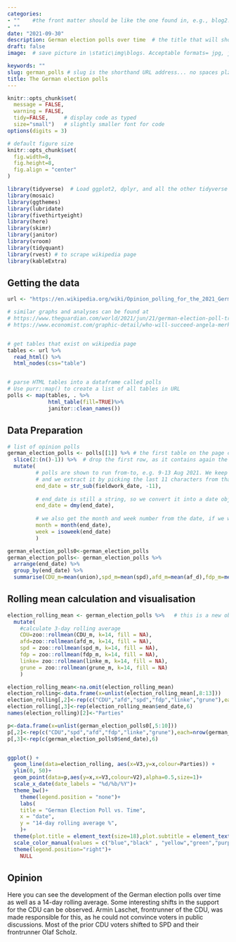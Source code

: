 ```yaml
---
categories:  
- ""    #the front matter should be like the one found in, e.g., blog2.md. It cannot be like the normal Rmd we used
- ""
date: "2021-09-30"
description: German election polls over time  # the title that will show up once someone gets to this page
draft: false
image:  # save picture in \static\img\blogs. Acceptable formats= jpg, jpeg, or png . Your iPhone pics wont work

keywords: ""
slug: german_polls # slug is the shorthand URL address... no spaces plz
title: The German election polls
---
```

  



```r
knitr::opts_chunk$set(
  message = FALSE, 
  warning = FALSE, 
  tidy=FALSE,     # display code as typed
  size="small")   # slightly smaller font for code
options(digits = 3)

# default figure size
knitr::opts_chunk$set(
  fig.width=8, 
  fig.height=8,
  fig.align = "center"
)
```


```r
library(tidyverse)  # Load ggplot2, dplyr, and all the other tidyverse packages
library(mosaic)
library(ggthemes)
library(lubridate)
library(fivethirtyeight)
library(here)
library(skimr)
library(janitor)
library(vroom)
library(tidyquant)
library(rvest) # to scrape wikipedia page
library(kableExtra)
```



## Getting the data

```r
url <- "https://en.wikipedia.org/wiki/Opinion_polling_for_the_2021_German_federal_election"

# similar graphs and analyses can be found at 
# https://www.theguardian.com/world/2021/jun/21/german-election-poll-tracker-who-will-be-the-next-chancellor
# https://www.economist.com/graphic-detail/who-will-succeed-angela-merkel


# get tables that exist on wikipedia page 
tables <- url %>% 
  read_html() %>% 
  html_nodes(css="table")


# parse HTML tables into a dataframe called polls 
# Use purr::map() to create a list of all tables in URL
polls <- map(tables, . %>% 
             html_table(fill=TRUE)%>% 
             janitor::clean_names())
```


## Data Preparation

```r
# list of opinion polls
german_election_polls <- polls[[1]] %>% # the first table on the page contains the list of all opinions polls
  slice(2:(n()-1)) %>%  # drop the first row, as it contains again the variable names and last row that contains 2017 results
  mutate(
         # polls are shown to run from-to, e.g. 9-13 Aug 2021. We keep the last date, 13 Aug here, as the poll date
         # and we extract it by picking the last 11 characters from that field
         end_date = str_sub(fieldwork_date, -11),
         
         # end_date is still a string, so we convert it into a date object using lubridate::dmy()
         end_date = dmy(end_date),
         
         # we also get the month and week number from the date, if we want to do analysis by month- week, etc.
         month = month(end_date),
         week = isoweek(end_date)
         )

german_election_polls0<-german_election_polls
german_election_polls<- german_election_polls %>% 
  arrange(end_date) %>% 
  group_by(end_date) %>% 
  summarise(CDU_m=mean(union),spd_m=mean(spd),afd_m=mean(af_d),fdp_m=mean(fdp),linke_m=mean(linke),grune_m=mean(grune))
```  


## Rolling mean calculation and visualisation

```r
election_rolling_mean <- german_election_polls %>%   # this is a new object
  mutate( 
    #calculate 3-day rolling average
    CDU=zoo::rollmean(CDU_m, k=14, fill = NA),
    afd=zoo::rollmean(afd_m, k=14, fill = NA),
    spd = zoo::rollmean(spd_m, k=14, fill = NA),
    fdp = zoo::rollmean(fdp_m, k=14, fill = NA),
    linke= zoo::rollmean(linke_m, k=14, fill = NA),
    grune = zoo::rollmean(grune_m, k=14, fill = NA)
    ) 

election_rolling_mean<-na.omit(election_rolling_mean)
election_rolling<-data.frame(x=unlist(election_rolling_mean[,8:13]))
election_rolling[,2]<-rep(c("CDU","afd","spd","fdp","linke","grune"),each=nrow(election_rolling_mean))
election_rolling[,3]<-rep(election_rolling_mean$end_date,6)
names(election_rolling)[2]<-"Parties"

p<-data.frame(x=unlist(german_election_polls0[,5:10]))
p[,2]<-rep(c("CDU","spd","afd","fdp","linke","grune"),each=nrow(german_election_polls0))
p[,3]<-rep(c(german_election_polls0$end_date),6)


ggplot() +
  geom_line(data=election_rolling, aes(x=V3,y=x,colour=Parties)) +
  ylim(0, 50)+
  geom_point(data=p,aes(y=x,x=V3,colour=V2),alpha=0.5,size=1)+
  scale_x_date(date_labels = "%d/%b/%Y")+
  theme_bw()+
    theme(legend.position = "none")+
    labs(
    title = "German Election Poll vs. Time",
    x = "date",
    y = "14-day rolling average %",
    )+
  theme(plot.title = element_text(size=18),plot.subtitle = element_text(size=16),axis.title.x =element_text(size = 14),axis.title.y = element_text(size = 14))+
  scale_color_manual(values = c("blue","black" , "yellow","green","purple","red"))+
  theme(legend.position="right")+
    NULL
```


## Opinion

Here you can see the development of the German election polls over time as well as a 14-day rolling average. Some interesting shifts in the support for the CDU can be observed. Armin Laschet, frontrunner of the CDU, was made responsible for this, as he could not convince voters in public discussions. Most of the prior CDU voters shifted to SPD and their frontrunner Olaf Scholz.





